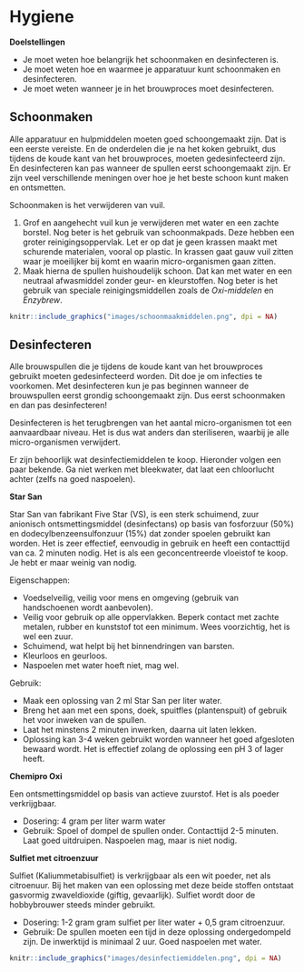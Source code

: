 # Hygiene {#hygiene}

**Doelstellingen**

-  Je moet weten hoe belangrijk het schoonmaken en desinfecteren is.
-  Je moet weten hoe en waarmee je apparatuur kunt schoonmaken en desinfecteren.
-  Je moet weten wanneer je in het brouwproces moet desinfecteren.

## Schoonmaken

Alle apparatuur en hulpmiddelen moeten goed schoongemaakt zijn. Dat is een eerste vereiste. En de onderdelen die je na het koken gebruikt, dus tijdens de koude kant van het brouwproces, moeten gedesinfecteerd zijn. En desinfecteren kan pas wanneer de spullen eerst schoongemaakt zijn. Er zijn veel verschillende meningen over hoe je het beste schoon kunt maken en ontsmetten.

Schoonmaken is het verwijderen van vuil.

1.  Grof en aangehecht vuil kun je verwijderen met water en een zachte borstel. Nog beter is het gebruik van schoonmakpads. Deze hebben een groter reinigingsoppervlak. Let er op dat je geen krassen maakt met schurende materialen, vooral op plastic. In krassen gaat gauw vuil zitten waar je moeilijker bij komt en waarin micro-organismen gaan zitten.
2.  Maak hierna de spullen huishoudelijk schoon. Dat kan met water en een neutraal afwasmiddel  zonder geur- en kleurstoffen. Nog beter is het gebruik van speciale reinigingsmiddellen zoals de *Oxi-middelen* en *Enzybrew*.

```r
knitr::include_graphics("images/schoonmaakmiddelen.png", dpi = NA)
```

## Desinfecteren

Alle brouwspullen die je tijdens de koude kant van het brouwproces gebruikt moeten gedesinfecteerd worden. Dit doe je om infecties te voorkomen. Met desinfecteren kun je pas beginnen wanneer de brouwspullen eerst grondig schoongemaakt zijn. Dus eerst schoonmaken en dan pas desinfecteren!

Desinfecteren is het terugbrengen van het aantal micro-organismen tot een aanvaardbaar niveau. Het is dus wat anders dan steriliseren, waarbij je alle micro-organismen verwijdert.

Er zijn behoorlijk wat desinfectiemiddelen te koop. Hieronder volgen een paar bekende. Ga niet werken met bleekwater, dat laat een chloorlucht achter (zelfs na goed naspoelen).

**Star San**

Star San van fabrikant Five Star (VS), is een sterk schuimend, zuur anionisch ontsmettingsmiddel (desinfectans) op basis van fosforzuur (50%) en dodecylbenzeensulfonzuur (15%) dat zonder spoelen gebruikt kan worden. Het is zeer effectief, eenvoudig in gebruik en heeft een contacttijd van ca. 2 minuten nodig. Het is als een geconcentreerde vloeistof te koop. Je hebt er maar weinig van nodig.

Eigenschappen:

+ Voedselveilig, veilig voor mens en omgeving (gebruik van handschoenen wordt aanbevolen).
+ Veilig voor gebruik op alle oppervlakken. Beperk contact met zachte metalen, rubber en kunststof tot een minimum. Wees voorzichtig, het is wel een zuur.
+ Schuimend, wat helpt bij het binnendringen van barsten.
+ Kleurloos en geurloos.
+ Naspoelen met water hoeft niet, mag wel.

Gebruik:

+ Maak een oplossing van 2 ml Star San per liter water.
+ Breng het aan met een spons, doek, spuitfles (plantenspuit) of gebruik het voor inweken van de spullen.
+ Laat het minstens 2 minuten inwerken, daarna uit laten lekken.
+ Oplossing kan 3-4 weken gebruikt worden wanneer het goed afgesloten bewaard wordt. Het is effectief zolang de oplossing een pH 3 of lager heeft.

**Chemipro Oxi**

Een ontsmettingsmiddel op basis van actieve zuurstof. Het is als poeder verkrijgbaar.

-  Dosering: 4 gram per liter warm water
-  Gebruik: Spoel of dompel de spullen onder. Contacttijd 2-5 minuten. Laat goed uitdruipen. Naspoelen mag, maar is niet nodig.

**Sulfiet met citroenzuur**

Sulfiet (Kaliummetabisulfiet) is verkrijgbaar als een wit poeder, net als citroenuur. Bij het maken van een oplossing met deze beide stoffen ontstaat gasvormig zwaveldioxide (giftig, gevaarlijk). Sulfiet wordt door de hobbybrouwer steeds minder gebruikt.

-  Dosering: 1-2 gram gram sulfiet per liter water + 0,5 gram citroenzuur.
-  Gebruik: De spullen moeten een tijd in deze oplossing ondergedompeld zijn. De inwerktijd is minimaal 2 uur. Goed naspoelen met water.

```r
knitr::include_graphics("images/desinfectiemiddelen.png", dpi = NA)
```
